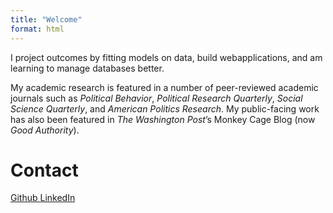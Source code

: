 ---
title: "Welcome"
format: html
---

I project outcomes by fitting models on data, build webapplications, and am learning to manage databases better.

My academic research is featured in a number of peer-reviewed academic journals such as *Political Behavior*, *Political Research Quarterly*, *Social Science Quarterly*, and *American Politics Research*. My public-facing work has also been featured in *The Washington Post*'s Monkey Cage Blog (now *Good Authority*).

# Contact

<a class="button1" href="https://github.com/damoncharlesroberts">
    <i class="fa-brands fa-github"></i> Github
</a>
<a class="button1" href="https://www.linkedin.com/in/damon-roberts-00a08a197">
    <i class="fa-brands fa-linkedin"></i> LinkedIn
</a>
